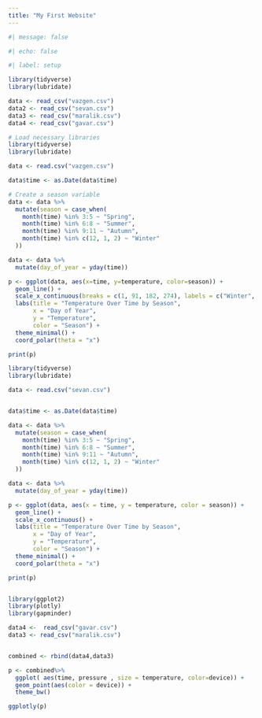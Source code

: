 ```yaml
---
title: "My First Website"
---
```



```r
#| message: false

#| echo: false

#| label: setup

library(tidyverse)
library(lubridate)
```

```r
data <- read_csv("vazgen.csv")
data2 <- read_csv("sevan.csv")
data3 <- read_csv("maralik.csv")
data4 <- read_csv("gavar.csv")

```


```r

# Load necessary libraries
library(tidyverse)
library(lubridate)  

data <- read.csv("vazgen.csv")

data$time <- as.Date(data$time)

# Create a season variable
data <- data %>%
  mutate(season = case_when(
    month(time) %in% 3:5 ~ "Spring",
    month(time) %in% 6:8 ~ "Summer",
    month(time) %in% 9:11 ~ "Autumn",
    month(time) %in% c(12, 1, 2) ~ "Winter"
  ))

data <- data %>%
  mutate(day_of_year = yday(time))

p <- ggplot(data, aes(x=time, y=temperature, color=season)) +
  geom_line() +
  scale_x_continuous(breaks = c(1, 91, 182, 274), labels = c("Winter", "Spring", "Summer", "Autumn")) +
  labs(title = "Temperature Over Time by Season",
       x = "Day of Year",
       y = "Temperature",
       color = "Season") +
  theme_minimal() +
  coord_polar(theta = "x")

print(p)

```


```r

library(tidyverse)
library(lubridate)  

data <- read.csv("sevan.csv")  


data$time <- as.Date(data$time)

data <- data %>%
  mutate(season = case_when(
    month(time) %in% 3:5 ~ "Spring",
    month(time) %in% 6:8 ~ "Summer",
    month(time) %in% 9:11 ~ "Autumn",
    month(time) %in% c(12, 1, 2) ~ "Winter"
  ))

data <- data %>%
  mutate(day_of_year = yday(time))

p <- ggplot(data, aes(x = time, y = temperature, color = season)) +
  geom_line() +
  scale_x_continuous() +
  labs(title = "Temperature Over Time by Season",
       x = "Day of Year",
       y = "Temperature",
       color = "Season") +
  theme_minimal() +
  coord_polar(theta = "x")

print(p)


```


```r
```



```r

library(ggplot2)
library(plotly)
library(gapminder)

data4 <-  read_csv("gavar.csv")
data3 <- read_csv("maralik.csv")


combined <- rbind(data4,data3)

p <- combined%>%
  ggplot( aes(time, pressure , size = temperature, color=device)) +
  geom_point(aes(color = device)) +
  theme_bw()

ggplotly(p)




```







































